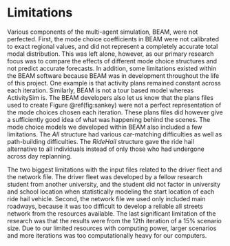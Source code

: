 # Limitations
Various components of the multi-agent simulation, BEAM, were not perfected. First, the mode choice coefficients in BEAM were not calibrated to exact regional values, and did not represent a completely accurate total modal distribution. This was left alone, however, as our primary research focus was to compare the effects of different mode choice structures and not predict accurate forecasts. In addition, some limitations existed within the BEAM software because BEAM was in development throughout the life of this project. One example is that activity plans remained constant across each iteration. Similarly, BEAM is not a tour based model whereas ActivitySim is. The BEAM developers also let us know that the plans files used to create Figure \@ref(fig:sankey) were not a perfect representation of the mode choices chosen each iteration. These plans files did however give a sufficiently good idea of what was happening behind the scenes. The mode choice models we developed within BEAM also included a few limitations. The *All* structure had various car-matching difficulties as well as path-building difficulties. The *RideHail* structure gave the ride hail alternative to all individuals instead of only those who had undergone across day replanning.

The two biggest limitations with the input files related to the driver fleet and the network file. The driver fleet was developed by a fellow research student from another university, and the student did not factor in university and school location when statistically modeling the start location of each ride hail vehicle. Second, the network file we used only included main roadways, because it was too difficult to develop a reliable all streets network from the resources available. The last significant limitation of the research was that the results were from the 12th iteration of a 15% scenario size. Due to our limited resources with computing power, larger scenarios and more iterations was too computationally heavy for our computers. 


  
